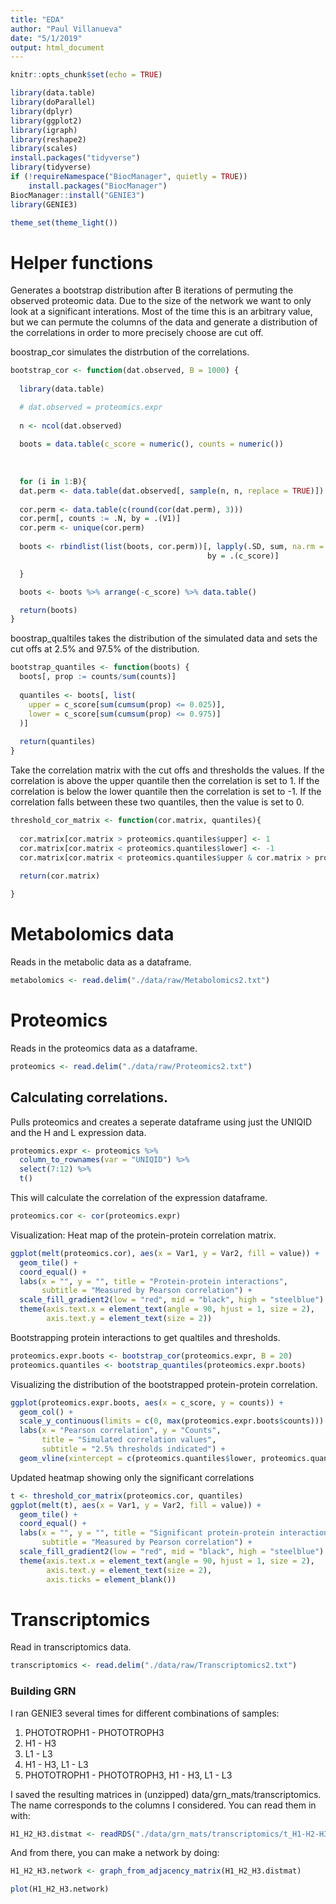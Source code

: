 ```yaml
---
title: "EDA"
author: "Paul Villanueva"
date: "5/1/2019"
output: html_document
---
```


```r
knitr::opts_chunk$set(echo = TRUE)
```

```r
library(data.table)
library(doParallel)
library(dplyr)
library(ggplot2)
library(igraph)
library(reshape2)
library(scales)
install.packages("tidyverse")
library(tidyverse)
if (!requireNamespace("BiocManager", quietly = TRUE))
    install.packages("BiocManager")
BiocManager::install("GENIE3")
library(GENIE3)

theme_set(theme_light())
```

# Helper functions

Generates a bootstrap distribution after B iterations of permuting the observed proteomic data. Due to the size of the network we want to only look at a significant interations. Most of the time this is an arbitrary value, but we can permute the columns of the data and generate a distribution of the correlations in order to more precisely choose are cut off. 

boostrap_cor simulates the distrbution of the correlations.

```r
bootstrap_cor <- function(dat.observed, B = 1000) {
  
  library(data.table)

  # dat.observed = proteomics.expr
  
  n <- ncol(dat.observed)
  
  boots = data.table(c_score = numeric(), counts = numeric())
    
    
    
  for (i in 1:B){
  dat.perm <- data.table(dat.observed[, sample(n, n, replace = TRUE)])
  
  cor.perm <- data.table(c(round(cor(dat.perm), 3)))
  cor.perm[, counts := .N, by = .(V1)]
  cor.perm <- unique(cor.perm)
  
  boots <- rbindlist(list(boots, cor.perm))[, lapply(.SD, sum, na.rm = TRUE), 
                                            by = .(c_score)]

  }

  boots <- boots %>% arrange(-c_score) %>% data.table()

  return(boots)
}
```

boostrap_qualtiles takes the distribution of the simulated data and sets the cut offs at 2.5% and 97.5% of the distribution. 
```r
bootstrap_quantiles <- function(boots) {
  boots[, prop := counts/sum(counts)]
  
  quantiles <- boots[, list(
    upper = c_score[sum(cumsum(prop) <= 0.025)],
    lower = c_score[sum(cumsum(prop) <= 0.975)]
  )]
  
  return(quantiles)
}
```

Take the correlation matrix with the cut offs and thresholds the values. If the correlation is above the upper quantile then the correlation is set to 1. If the correlation is below the lower quantile then the correlation is set to -1. If the correlation falls between these two quantiles, then the value is set to 0. 

```r
threshold_cor_matrix <- function(cor.matrix, quantiles){
  
  cor.matrix[cor.matrix > proteomics.quantiles$upper] <- 1
  cor.matrix[cor.matrix < proteomics.quantiles$lower] <- -1
  cor.matrix[cor.matrix < proteomics.quantiles$upper & cor.matrix > proteomics.quantiles$lower] <- 0
  
  return(cor.matrix)

}
```


# Metabolomics data
Reads in the metabolic data as a dataframe. 
```r
metabolomics <- read.delim("./data/raw/Metabolomics2.txt")
```

# Proteomics
Reads in the proteomics data as a dataframe.
```r
proteomics <- read.delim("./data/raw/Proteomics2.txt")
```


## Calculating correlations.
Pulls proteomics and creates a seperate dataframe using just the UNIQID and the H and L expression data.

```r
proteomics.expr <- proteomics %>% 
  column_to_rownames(var = "UNIQID") %>% 
  select(7:12) %>% 
  t()
```

This will calculate the correlation of the expression dataframe. 
```r
proteomics.cor <- cor(proteomics.expr)
```

Visualization:
Heat map of the protein-protein correlation matrix.
```r
ggplot(melt(proteomics.cor), aes(x = Var1, y = Var2, fill = value)) +
  geom_tile() +
  coord_equal() +
  labs(x = "", y = "", title = "Protein-protein interactions",
       subtitle = "Measured by Pearson correlation") + 
  scale_fill_gradient2(low = "red", mid = "black", high = "steelblue") + 
  theme(axis.text.x = element_text(angle = 90, hjust = 1, size = 2),
        axis.text.y = element_text(size = 2))
```


Bootstrapping protein interactions to get qualtiles and thresholds. 
```r
proteomics.expr.boots <- bootstrap_cor(proteomics.expr, B = 20)
proteomics.quantiles <- bootstrap_quantiles(proteomics.expr.boots)

```

Visualizing the distribution of the bootstrapped protein-protein correlation. 
```r
ggplot(proteomics.expr.boots, aes(x = c_score, y = counts)) + 
  geom_col() + 
  scale_y_continuous(limits = c(0, max(proteomics.expr.boots$counts))) + 
  labs(x = "Pearson correlation", y = "Counts",
       title = "Simulated correlation values",
       subtitle = "2.5% thresholds indicated") +
  geom_vline(xintercept = c(proteomics.quantiles$lower, proteomics.quantiles$upper), color = "#BB0000", linetype = 'dashed')
```
 

Updated heatmap showing only the significant correlations

```r
t <- threshold_cor_matrix(proteomics.cor, quantiles)
ggplot(melt(t), aes(x = Var1, y = Var2, fill = value)) +
  geom_tile() +
  coord_equal() +
  labs(x = "", y = "", title = "Significant protein-protein interactions",
       subtitle = "Measured by Pearson correlation") + 
  scale_fill_gradient2(low = "red", mid = "black", high = "steelblue") + 
  theme(axis.text.x = element_text(angle = 90, hjust = 1, size = 2),
        axis.text.y = element_text(size = 2),
        axis.ticks = element_blank())
```



#  Transcriptomics
Read in transcriptomics data.
```r
transcriptomics <- read.delim("./data/raw/Transcriptomics2.txt")
```

### Building GRN

I ran GENIE3 several times for different combinations of samples:

1. PHOTOTROPH1 - PHOTOTROPH3
2. H1 - H3
3. L1 - L3
4. H1 - H3, L1 - L3
5. PHOTOTROPH1 - PHOTOTROPH3, H1 - H3, L1 - L3

I saved the resulting matrices in (unzipped) data/grn_mats/transcriptomics. The name corresponds to the columns I considered. You can read them in with:

```r
H1_H2_H3.distmat <- readRDS("./data/grn_mats/transcriptomics/t_H1-H2-H3.rds")
```

And from there, you can make a network by doing:

```r
H1_H2_H3.network <- graph_from_adjacency_matrix(H1_H2_H3.distmat)
```

```r
plot(H1_H2_H3.network)
```








